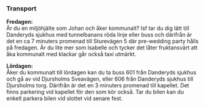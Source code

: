 ### Transport

**Fredagen:**<br/>
Är du en miljöhjälte som Johan och åker kommunalt? Isf tar du dig lätt till Danderyds sjukhus med tunnelbanans röda linje eller buss och därifrån är det en ca 7 minuters promenad till Sturevägen 5 där pre-wedding party hålls på fredagen. Är du lite mer som Isabelle och tycker det låter fruktansvärt att åka kommunalt med klackar går också taxi utmärkt.

**Lördagen:**<br/>
Åker du kommunalt till lördagen kan du ta buss 601 från Danderyds sjukhus och gå av vid Djursholms Sveavägen, eller 606 från Danderyds sjukhus till Djursholms torg. Därifrån är det en 3 minuters promenad till kapellet. Det finns parkering vid kapellet för den som kör också. Tar du bilen kan du enkelt parkera bilen vid slottet vid senare fest.

